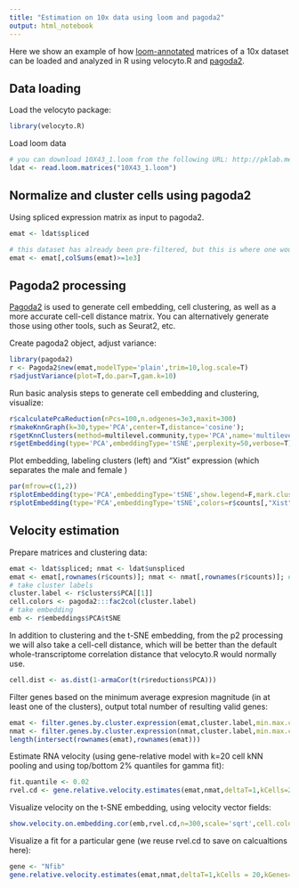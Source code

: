 ```yaml
---
title: "Estimation on 10x data using loom and pagoda2"
output: html_notebook
---
```


Here we show an example of how [loom-annotated](http://velocyto.org/velocyto.py/tutorial/index.html#running-the-cli) matrices of a 10x dataset can be loaded and analyzed in R using velocyto.R and [pagoda2](https://github.com/hms-dbmi/pagoda2).


## Data loading

Load the velocyto package:
```r
library(velocyto.R)
```


Load loom data
```r
# you can download 10X43_1.loom from the following URL: http://pklab.med.harvard.edu/velocyto/DG1/10X43_1.loom
ldat <- read.loom.matrices("10X43_1.loom")
```

## Normalize and cluster cells using pagoda2
Using spliced expression matrix as input to pagoda2.
```r
emat <- ldat$spliced

# this dataset has already been pre-filtered, but this is where one woudl do some filtering
emat <- emat[,colSums(emat)>=1e3]
```

## Pagoda2 processing

[Pagoda2](https://github.com/hms-dbmi/pagoda2) is used to generate cell embedding, cell clustering, as well as a more accurate cell-cell distance matrix. You can alternatively generate those using other tools, such as Seurat2, etc.

Create pagoda2 object, adjust variance:
```r
library(pagoda2)
r <- Pagoda2$new(emat,modelType='plain',trim=10,log.scale=T)
r$adjustVariance(plot=T,do.par=T,gam.k=10)
```

Run basic analysis steps to generate cell embedding and clustering, visualize:
```r
r$calculatePcaReduction(nPcs=100,n.odgenes=3e3,maxit=300)
r$makeKnnGraph(k=30,type='PCA',center=T,distance='cosine');
r$getKnnClusters(method=multilevel.community,type='PCA',name='multilevel')
r$getEmbedding(type='PCA',embeddingType='tSNE',perplexity=50,verbose=T)
```

Plot embedding, labeling clusters (left) and "Xist" expression (which separates the male and female )
```r
par(mfrow=c(1,2))
r$plotEmbedding(type='PCA',embeddingType='tSNE',show.legend=F,mark.clusters=T,min.group.size=10,shuffle.colors=F,mark.cluster.cex=1,alpha=0.3,main='cell clusters')
r$plotEmbedding(type='PCA',embeddingType='tSNE',colors=r$counts[,"Xist"],main='Xist')  

```

## Velocity estimation

Prepare matrices and clustering data:
```r
emat <- ldat$spliced; nmat <- ldat$unspliced
emat <- emat[,rownames(r$counts)]; nmat <- nmat[,rownames(r$counts)]; # restrict to cells that passed p2 filter
# take cluster labels
cluster.label <- r$clusters$PCA[[1]]
cell.colors <- pagoda2:::fac2col(cluster.label)
# take embedding
emb <- r$embeddings$PCA$tSNE
```


In addition to clustering and the t-SNE embedding, from the p2 processing we will also take a cell-cell distance, which will be better than the default whole-transcriptome correlation distance that velocyto.R would normally use.
```r
cell.dist <- as.dist(1-armaCor(t(r$reductions$PCA)))
```

Filter genes based on the minimum average expresion magnitude (in at least one of the clusters), output total number of resulting valid genes:
```r
emat <- filter.genes.by.cluster.expression(emat,cluster.label,min.max.cluster.average = 0.5)
nmat <- filter.genes.by.cluster.expression(nmat,cluster.label,min.max.cluster.average = 0.05)
length(intersect(rownames(emat),rownames(emat)))
```

Estimate RNA velocity (using gene-relative model with k=20 cell kNN pooling and using top/bottom 2% quantiles for gamma fit):
```r
fit.quantile <- 0.02
rvel.cd <- gene.relative.velocity.estimates(emat,nmat,deltaT=1,kCells=20,cell.dist=cell.dist,fit.quantile=fit.quantile)
```


Visualize velocity on the t-SNE embedding, using velocity vector fields:
```r
show.velocity.on.embedding.cor(emb,rvel.cd,n=300,scale='sqrt',cell.colors=ac(cell.colors,alpha=0.5),cex=0.8,arrow.scale=5,show.grid.flow=TRUE,min.grid.cell.mass=0.5,grid.n=40,arrow.lwd=1,do.par=F,cell.border.alpha = 0.1)
```


Visualize a fit for a particular gene (we reuse rvel.cd to save on calcualtions here):
```r
gene <- "Nfib"
gene.relative.velocity.estimates(emat,nmat,deltaT=1,kCells = 20,kGenes=1,fit.quantile=fit.quantile,cell.emb=emb,cell.colors=cell.colors,cell.dist=cell.dist,show.gene=gene,old.fit=rvel.cd,do.par=T)
```

